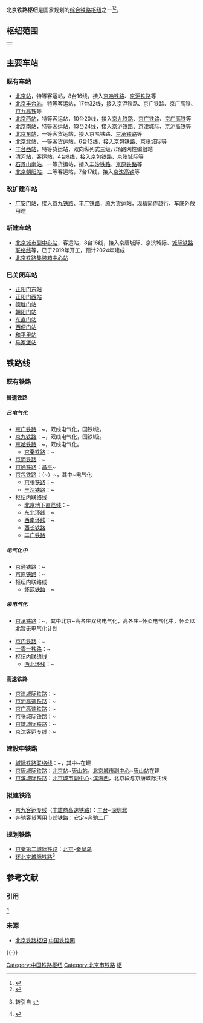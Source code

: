 {{expand|time=2010-04-05}}
'''北京铁路枢纽'''是国家规划的[[中国铁路枢纽|综合铁路枢纽]]之一<ref>{{cite web|url=http://www.ndrc.gov.cn/zcfb/zcfbtz/201607/t20160720_811696.html|title=关于印发《中长期铁路网规划》的通知|publisher=国家发改委|date=2016年7月13日|language=zh-hans|access-date=2017年6月30日|archive-url=https://web.archive.org/web/20170709090426/http://www.ndrc.gov.cn/zcfb/zcfbtz/201607/t20160720_811696.html|archive-date=2017年7月9日|dead-url=yes}}</ref><ref>{{Cite web |url=http://www.ndrc.gov.cn/zcfb/zcfbtz/201607/W020170213333938328309.pdf |title=《中长期铁路网规划》 |access-date=2017-06-30 |archive-url=https://web.archive.org/web/20170730031231/http://www.ndrc.gov.cn/zcfb/zcfbtz/201607/W020170213333938328309.pdf |archive-date=2017-07-30 |dead-url=yes }}</ref>。

==枢纽范围==
{|align=center
|
{{北京铁路枢纽RDT}}
|}

==主要车站==
===既有车站===
*[[北京站|北京站]]，特等客运站，8台16线，接入[[京哈铁路|京哈铁路]]、[[京沪铁路|京沪铁路]]等
* [[北京丰台站|北京丰台站]]，特等客运站，17台32线，接入京沪铁路、京广铁路、京广高铁、[[京九高铁|京九高铁]]等
*[[北京西站|北京西站]]，特等客运站，10台20线，接入[[京九铁路|京九铁路]]、[[京广铁路|京广铁路]]、[[京广高铁|京广高铁]]等
*[[北京南站|北京南站]]，特等客运站，13台24线，接入京沪铁路、[[京津城际铁路|京津城际]]、[[京沪高铁|京沪高铁]]等
*[[北京东站|北京东站]]，一等客货运站，接入京哈铁路、[[京承铁路|京承铁路]]等
*[[北京北站|北京北站]]，一等客货运站，6台12线，接入[[京包铁路|京包铁路]]、[[京张城际铁路|京张城际]]等
*[[丰台西站|丰台西站]]，特等货运站，双向纵列式三级八场路网性编组站
*[[清河站|清河站]]，客运站，4台8线，接入京包铁路、京张城际等
*[[石景山南站|石景山南站]]，一等货运站，接入[[丰沙铁路|丰沙铁路]]、[[京原铁路|京原铁路]]等
* [[北京朝阳站|北京朝阳站]]，二等客运站，7台17线，接入[[京沈高铁|京沈高铁]]等

=== 改扩建车站 ===
* [[广安门站|广安门站]]，接入[[京九铁路|京九铁路]]、[[丰广铁路|丰广铁路]]，原为货运站，现精简作越行、车底外放用途

===新建车站===
* [[北京城市副中心站|北京城市副中心站]]，客运站，8台16线，接入京唐城际、京滨城际、[[城际铁路联络线|城际铁路联络线]]等，已于2019年开工，预计2024年建成
* [[北京铁路集装箱中心站|北京铁路集装箱中心站]]

===已关闭车站===
*[[正阳门东站|正阳门东站]]
*[[正阳门西站|正阳门西站]]
*[[德胜门站|德胜门站]]
*[[朝阳门站_(北京市)|朝阳门站]]
*[[东直门站|东直门站]]
*[[西便门站|西便门站]]
*[[和平里站|和平里站]]
*[[马家堡站|马家堡站]]

==铁路线==
===既有铁路===

==== 普速铁路 ====

===== 已电气化 =====

*[[京广铁路|京广铁路]]：{{站|北京}}~{{站|广州}}，双线电气化，国铁I级。
*[[京九铁路|京九铁路]]：{{站|北京西}}~{{站|紅磡}}，双线电气化，国铁I级。
*[[京哈铁路|京哈铁路]]：{{站|北京}}~{{站|哈尔滨}}，双线电气化。
**[[京秦铁路|京秦铁路]]：{{站|北京}}~{{站|秦皇岛}}
*[[京沪铁路|京沪铁路]]：{{站|北京}}~{{站|上海}}
*[[京通铁路|京通铁路]]：[[昌平站_(铁路)|昌平]]~{{站|古北口}}
*[[京包铁路|京包铁路]]：{{站|北京北}}（~{{站|沙城}}）~{{站|包頭}}，其中{{站|沙城}}~{{站|包頭}}电气化
**[[京张铁路|京张铁路]]：{{站|北京北}}~{{站|张家口}}
**[[丰沙铁路|丰沙铁路]]：{{站|丰台}}~{{站|沙城}}
*枢纽内联络线
**[[北京地下直径线|北京地下直径线]]：{{站|北京}}~{{站|北京西}}
**[[双沙铁路|东北环线]]：{{站|双桥}}~{{站|昌平||铁路}}
**[[丰双铁路|西南环线]]：{{站|丰台}}~{{站|双桥}}
**[[西长铁路|西长铁路]]
**[[丰广铁路|丰广铁路]]

===== 电气化中 =====

*[[京通铁路|京通铁路]]：{{站|古北口}}~{{站|通辽}}
*[[京原铁路|京原铁路]]：{{站|石景山南}}~{{站|原平}}
*枢纽内联络线
**[[怀范铁路|怀范铁路]]：{{站|怀柔北}}~{{站|雁栖湖}}
===== 未电气化 =====

* [[京承铁路|京承铁路]]：{{站|北京}}~{{站|承德}}，其中北京~高各庄双线电气化，高各庄~怀柔电气化中，怀柔以北暂无电气化计划

*[[京门铁路|京门铁路]]：{{站|五路}}~{{站|木城涧}}
*[[一零一铁路|一零一铁路]]：{{站|一零一}}~{{站|石景山南}}
*枢纽内联络线
**[[北京铁路西北环线|西北环线]]：{{站|沙河||京包铁路}}~{{站|三家店}}

==== 高速铁路 ====

*[[京津城际铁路|京津城际铁路]]：{{站|北京南}}~{{站|天津}}
*[[京沪高速铁路|京沪高速铁路]]：{{站|北京南}}~{{站|上海虹橋}}
*[[京广高速铁路|京广高速铁路]]：{{站|北京西}}~{{站|广州南}}
*[[京张城际铁路|京张城际铁路]]：{{站|北京北}}~{{站|张家口}}
*[[京雄铁路|京雄城际铁路]]：{{站|北京西}}~{{站|雄安}}
*[[京沈客运专线|京沈客运专线]]：{{站|北京朝阳}}~{{站|沈阳}}

===建設中铁路===
*[[城际铁路联络线|城际铁路联络线]]：{{站|南法信||铁路}}~{{站|大兴机场}}，其中{{站|廊坊东}}~{{站|大兴机场}}在建
*[[京唐城际铁路|京唐城际铁路]]：[[北京站|北京站]]~[[唐山站|唐山站]]，[[北京城市副中心站|北京城市副中心]]~[[唐山站|唐山站]]在建
*[[京滨城际铁路|京滨城际铁路]]：[[北京城市副中心站|北京城市副中心]]~[[滨海西站|滨海西]]，北京段与京唐城际共线

===拟建铁路===

*[[京九客运专线|京九客运专线]]（[[丰雄商高速铁路|丰雄商高速铁路]]）：[[丰台站|丰台]]~[[深圳北站|深圳北]]
*奔驰客货两用市郊铁路：安定~奔驰二厂

===规划铁路===

*[[京秦第二城际铁路|京秦第二城际铁路]]：[[北京|北京]]-[[秦皇岛|秦皇岛]]
*[[环北京城际铁路|环北京城际铁路]]<ref>{{cite |title=北京发展市域铁路的建议|author=赵昕|publisher=铁路建设|year=2016|issue=4}} 转引自 {{cite|publisher=铁道第三勘察设计院集团有限公司|title=北京铁路枢纽总图|year=2015}}</ref>
{{北京铁路枢纽}}{{中国铁路枢纽|08|16|枢客}}

== 参考文献 ==
=== 引用 ===
<ref>{{Cite book|title=北京铁路局志(1988-2004)|last=|first=|publisher=方志出版社|year=2006-08|isbn=7-80192-798-2|location=|pages=|url=http://lcd.ccnu.edu.cn/#/DiFangZhiNeiRong1?id=10268&isroll=2&vid=108679|accessdate=2019-04-20|archive-url=https://web.archive.org/web/20190420025159/http://lcd.ccnu.edu.cn/#/DiFangZhiNeiRong1?id=10268&isroll=2&vid=108679|archive-date=2019-04-20|dead-url=yes}}</ref>{{Reflist}}

=== 来源 ===
* [http://www.railcn.net/knowledge/railway-station/rail223.html 北京铁路枢纽]{{Wayback|url=http://www.railcn.net/knowledge/railway-station/rail223.html |date=20110101061538 }} [[中国铁路网|中国铁路网]]

{{-}}
[[Category:中国铁路枢纽|Category:中国铁路枢纽]]
[[Category:北京市铁路|Category:北京市铁路]]
[[Category:中国铁路北京局集团有限公司|枢]]